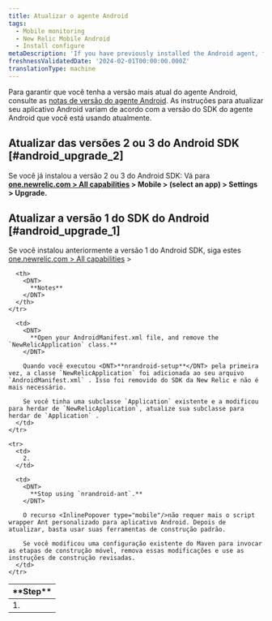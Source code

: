 ```yaml
---
title: Atualizar o agente Android
tags:
  - Mobile monitoring
  - New Relic Mobile Android
  - Install configure
metaDescription: 'If you have previously installed the Android agent, follow these steps before upgrading to the latest version.'
freshnessValidatedDate: '2024-02-01T00:00:00.000Z'
translationType: machine
---
```


Para garantir que você tenha a versão mais atual do agente Android, consulte as [notas de versão do agente Android](/docs/release-notes/mobile-release-notes/android-release-notes). As instruções para atualizar seu aplicativo Android variam de acordo com a versão do SDK do agente Android que você está usando atualmente.

## Atualizar das versões 2 ou 3 do Android SDK [#android_upgrade_2]

Se você já instalou a versão 2 ou 3 do Android SDK: Vá para <DNT>**[one.newrelic.com > All capabilities](https://one.newrelic.com/all-capabilities) > Mobile > (select an app) > Settings > Upgrade.**</DNT>

## Atualizar a versão 1 do SDK do Android [#android_upgrade_1]

Se você instalou anteriormente a versão 1 do Android SDK, siga estes [one.newrelic.com > All capabilities](https://one.newrelic.com/all-capabilities) >

<table>
  <thead>
    <tr>
      <th width={75}>
        <DNT>
          **Step**
        </DNT>
      </th>

      <th>
        <DNT>
          **Notes**
        </DNT>
      </th>
    </tr>
  </thead>

  <tbody>
    <tr>
      <td>
        1.
      </td>

      <td>
        <DNT>
          **Open your AndroidManifest.xml file, and remove the `NewRelicApplication` class.**
        </DNT>

        Quando você executou <DNT>**nrandroid-setup**</DNT> pela primeira vez, a classe `NewRelicApplication` foi adicionada ao seu arquivo `AndroidManifest.xml` . Isso foi removido do SDK da New Relic e não é mais necessário.

        Se você tinha uma subclasse `Application` existente e a modificou para herdar de `NewRelicApplication`, atualize sua subclasse para herdar de `Application` .
      </td>
    </tr>

    <tr>
      <td>
        2.
      </td>

      <td>
        <DNT>
          **Stop using `nrandroid-ant`.**
        </DNT>

        O recurso <InlinePopover type="mobile"/>não requer mais o script wrapper Ant personalizado para aplicativo Android. Depois de atualizar, basta usar suas ferramentas de construção padrão.

        Se você modificou uma configuração existente do Maven para invocar as etapas de construção móvel, remova essas modificações e use as instruções de construção revisadas.
      </td>
    </tr>
  </tbody>
</table>
